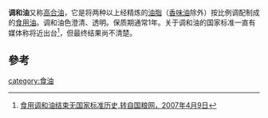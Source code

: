 '''调和油'''又称[[高合油|高合油]]，它是将两种以上经精炼的[[油脂|油脂]]（[[香味油|香味油]]除外）按比例调配制成的[[食用油|食用油]]。调和油色澄清、透明。保质期通常1年。关于调和油的国家标准一直有媒体称将近出台<ref>[http://www.jxgrain.gov.cn/2007-4/20074990740.htm 食用调和油结束无国家标准历史,转自国粮网，2007年4月9日]{{dead link|date=2018年4月 |bot=InternetArchiveBot |fix-attempted=yes }}</ref>，但最终结果尚不清楚。

==參考==
<references />

[[category:食油|category:食油]]